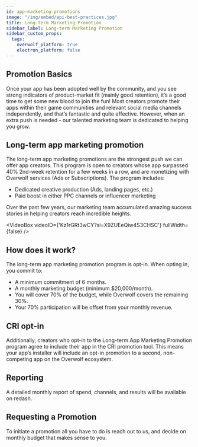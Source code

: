 ```yaml
---
id: app-marketing-promotions
image: "/img/embed/api-best-practices.jpg"
title: Long-term Marketing Promotion
sidebar_label: Long-term Marketing Promotion
sidebar_custom_props:
  tags:
    overwolf_platform: true
    electron_platform: false
---
```


## Promotion Basics
Once your app has been adopted well by the community, and you see strong indicators of product-market fit (mainly good retention), it’s a good time to get some new blood to join the fun! Most creators promote their apps within their game communities and relevant social media channels independently, and that’s fantastic and quite effective. However, when an extra push is needed - our talented marketing team is dedicated to helping you grow.


## Long-term app marketing promotion
The long-term app marketing promotions are the strongest push we can offer app creators. This program is open to creators whose app surpassed 40% 2nd-week retention for a few weeks in a row, and are monetizing with Overwolf services (Ads or Subscriptions). The program includes:
- Dedicated creative production (Ads, landing pages, etc.)
- Paid boost in either PPC channels or influencer marketing

Over the past few years, our marketing team accumulated amazing success stories in helping creators reach incredible heights. 

<VideoBox videoID={'Kz1rGRt3wCY?si=X9ZUEeQiw4S3CHSC'} fullWidth={false} />

## How does it work?
The long-term app marketing promotion program is opt-in. When opting in, you commit to:
- A minimum commitment of 6 months.
- A monthly marketing budget (minimum $20,000/month).
- You will cover 70% of the budget, while Overwolf covers the remaining 30%.
- Your 70% participation will be offset from your monthly revenue.


## CRI opt-in
Additionally, creators who opt-in to the Long-term App Marketing Promotion program agree to include their app in the CRI promotion tool. This means your app’s installer will include an opt-in promotion to a second, non-competing app on the Overwolf ecosystem.


## Reporting
A detailed monthly report of spend, channels, and results will be available on redash.


## Requesting a Promotion
To initiate a promotion all you have to do is reach out to us, and decide on monthly budget that makes sense to you. 
